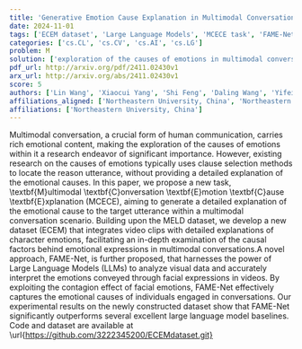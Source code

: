 ```yaml
---
title: 'Generative Emotion Cause Explanation in Multimodal Conversations'
date: 2024-11-01
tags: ['ECEM dataset', 'Large Language Models', 'MCECE task', 'FAME-Net', 'emotional content', 'contagion effect', 'emotional causes', 'emotion causes', 'MELD dataset', 'multimodal conversation', 'facial expressions']
categories: ['cs.CL', 'cs.CV', 'cs.AI', 'cs.LG']
problem: M
solution: ['exploration of the causes of emotions in multimodal conversations']
pdf_url: http://arxiv.org/pdf/2411.02430v1
arx_url: http://arxiv.org/abs/2411.02430v1
score: 5
authors: ['Lin Wang', 'Xiaocui Yang', 'Shi Feng', 'Daling Wang', 'Yifei Zhang']
affiliations_aligned: ['Northeastern University, China', 'Northeastern University, China', 'Northeastern University, China', 'Northeastern University, China', 'Northeastern University, China']
affiliations: ['Northeastern University, China']
---
```



Multimodal conversation, a crucial form of human communication, carries rich emotional content, making the exploration of the causes of emotions within it a research endeavor of significant importance. However, existing research on the causes of emotions typically uses clause selection methods to locate the reason utterance, without providing a detailed explanation of the emotional causes. In this paper, we propose a new task, \textbf{M}ultimodal \textbf{C}onversation \textbf{E}motion \textbf{C}ause \textbf{E}xplanation (MCECE), aiming to generate a detailed explanation of the emotional cause to the target utterance within a multimodal conversation scenario. Building upon the MELD dataset, we develop a new dataset (ECEM) that integrates video clips with detailed explanations of character emotions, facilitating an in-depth examination of the causal factors behind emotional expressions in multimodal conversations.A novel approach, FAME-Net, is further proposed, that harnesses the power of Large Language Models (LLMs) to analyze visual data and accurately interpret the emotions conveyed through facial expressions in videos. By exploiting the contagion effect of facial emotions, FAME-Net effectively captures the emotional causes of individuals engaged in conversations. Our experimental results on the newly constructed dataset show that FAME-Net significantly outperforms several excellent large language model baselines. Code and dataset are available at \url{https://github.com/3222345200/ECEMdataset.git}